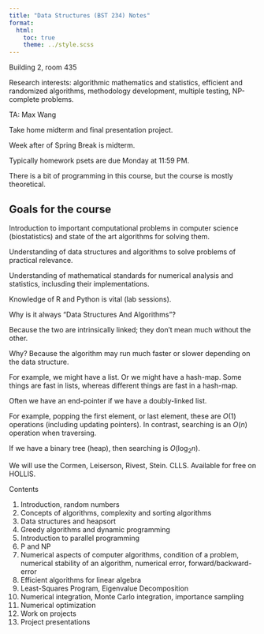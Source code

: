 ```yaml
---
title: "Data Structures (BST 234) Notes"
format: 
  html:
    toc: true
    theme: ../style.scss
---
```


Building 2, room 435

Research interests: 
algorithmic mathematics and statistics, 
efficient and randomized algorithms, 
methodology development, multiple testing, 
NP-complete problems. 

TA: Max Wang

Take home midterm and final presentation project. 

Week after of Spring Break is midterm. 

Typically homework psets are due Monday at 11:59 PM. 

There is a bit of programming in this course, but the 
course is mostly theoretical. 

## Goals for the course

Introduction to important computational problems in computer science (biostatistics) and state of the art algorithms
for solving them. 

Understanding of data structures and algorithms 
to solve problems of practical relevance. 

Understanding of mathematical standards for numerical analysis and statistics, inclusding their 
implementations. 

Knowledge of R and Python is vital (lab sessions). 

Why is it always "Data Structures And Algorithms"? 

Because the two are intrinsically linked; they don't mean
much without the other. 

Why? Because the algorithm may run much faster or 
slower depending on the data structure. 

For example, we might have a list. Or we might have a 
hash-map. Some things are fast in lists, whereas 
different things are fast in a hash-map. 

Often we have an end-pointer if we have a doubly-linked list. 

For example, popping the first element, or last element, 
these are $O(1)$ operations (including updating pointers). 
In contrast, searching is an $O(n)$ operation when traversing. 

If we have a binary tree (heap), then searching is 
$O(\log_2 n )$. 

We will use the Cormen, Leiserson, Rivest, Stein. CLLS. 
Available for free on HOLLIS. 


Contents 
  
  1. Introduction, random numbers 
  2. Concepts of algorithms, complexity and sorting algorithms 
  3. Data structures and heapsort 
  4. Greedy algorithms and dynamic programming 
  5. Introduction to parallel programming 
  6. P and NP 
  7. Numerical aspects of computer algorithms, 
  condition of a problem, numerical stability 
  of an algorithm, numerical error,
  forward/backward-error 
  8. Efficient algorithms for linear algebra
  9. Least-Squares Program, Eigenvalue Decomposition
  10. Numerical integration, Monte Carlo integration,
  importance sampling 
  11. Numerical optimization 
  12. Work on projects
  13. Project presentations

